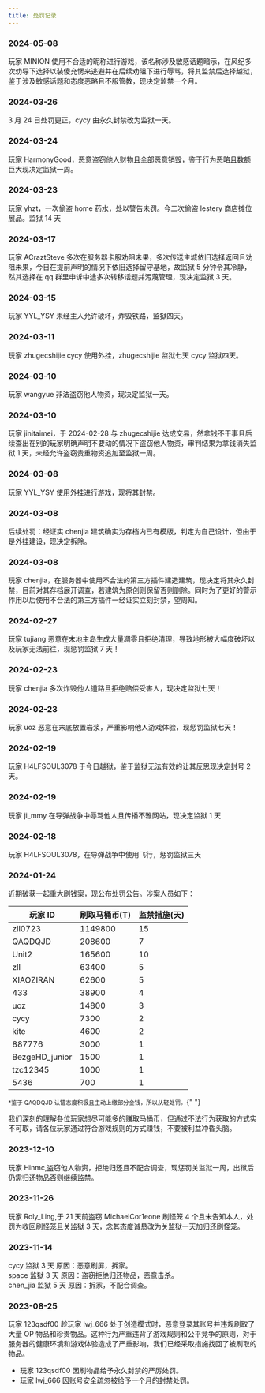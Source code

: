 ```yaml
---
title: 处罚记录
---
```


### 2024-05-08

玩家 MINION 使用不合适的昵称进行游戏，该名称涉及敏感话题暗示，在风纪多次劝导下选择以装傻充愣来逃避并在后续劝阻下进行辱骂，将其监禁后选择越狱，鉴于涉及敏感话题和态度恶略且不服管教，现决定监禁一个月。

### 2024-03-26

3 月 24 日处罚更正，cycy 由永久封禁改为监狱一天。

### 2024-03-24

玩家 HarmonyGood，恶意盗窃他人财物且全部恶意销毁，鉴于行为恶略且数额巨大现决定监狱一周。

### 2024-03-23

玩家 yhzt，一次偷盗 home 药水，处以警告未罚。今二次偷盗 lestery 商店摊位展品。监狱 14 天

### 2024-03-17

玩家 ACraztSteve 多次在服务器卡服劝阻未果，多次传送主城依旧选择返回且劝阻未果，今日在提前声明的情况下依旧选择留守基地，故监狱 5 分钟令其冷静，然其选择在 qq 群里申诉中途多次转移话题并污蔑管理，现决定监狱 3 天。

### 2024-03-15

玩家 YYL_YSY 未经主人允许破坏，炸毁铁路，监狱四天。

### 2024-03-11

玩家 zhugecshijie cycy 使用外挂，zhugecshijie 监狱七天 cycy 监狱四天。

### 2024-03-10

玩家 wangyue 非法盗窃他人物资，现决定监狱一天。

### 2024-03-10

玩家 jinitaimei，于 2024-02-28 与 zhugecshijie 达成交易，然拿钱不干事且后续查出在别的玩家明确声明不要动的情况下盗窃他人物资，审判结果为拿钱消失监狱 1 天，未经允许盗窃贵重物资追加至监狱一周。

### 2024-03-08

玩家 YYL_YSY 使用外挂进行游戏，现将其封禁。

### 2024-03-08

后续处罚：经证实 chenjia 建筑确实为存档内已有模版，判定为自己设计，但由于是外挂建设，现决定拆除。

### 2024-03-08

玩家 chenjia，在服务器中使用不合法的第三方插件建造建筑，现决定将其永久封禁，目前对其存档展开调查，若建筑为原创则保留否则删除。同时为了更好的警示作用以后使用不合法的第三方插件一经证实立刻封禁，望周知。

### 2024-02-27

玩家 tujiang 恶意在末地主岛生成大量凋零且拒绝清理，导致地形被大幅度破坏以及玩家无法前往，现惩罚监狱 7 天！

### 2024-02-23

玩家 chenjia 多次炸毁他人道路且拒绝赔偿受害人，现决定监狱七天！

### 2024-02-23

玩家 uoz 恶意在末底放置岩浆，严重影响他人游戏体验，现惩罚监狱七天！

### 2024-02-19

玩家 H4LFSOUL3078 于今日越狱，鉴于监狱无法有效的让其反思现决定封号 2 天。

### 2024-02-19

玩家 ji_mmy 在导弹战争中辱骂他人且传播不雅网站，现决定监狱 1 天

### 2024-02-18

玩家 H4LFSOUL3078，在导弹战争中使用飞行，惩罚监狱三天

### 2024-01-24

近期破获一起重大刷钱案，现公布处罚公告。涉案人员如下：

| 玩家 ID        | 刷取马桶币(T) | 监禁措施(天) |
| -------------- | ------------- | ------------ |
| zll0723        | 1149800       | 15           |
| QAQDQJD        | 208600        | 7            |
| Unit2          | 165600        | 10           |
| zll            | 63400         | 5            |
| XIAOZIRAN      | 62600         | 5            |
| 433            | 38900         | 4            |
| uoz            | 14800         | 3            |
| cycy           | 7300          | 2            |
| kite           | 4600          | 2            |
| 887776         | 3000          | 1            |
| BezgeHD_junior | 1500          | 1            |
| tzc12345       | 1000          | 1            |
| 5436           | 700           | 1            |

<small>*鉴于 QAQDQJD 认错态度积极且主动上缴部分金钱，所以从轻处罚。</small>{" "}

我们深刻的理解各位玩家想尽可能多的赚取马桶币，但通过不法行为获取的方式实不可取，请各位玩家通过符合游戏规则的方式赚钱，不要被利益冲昏头脑。

### 2023-12-10

玩家 Hinmc,盗窃他人物资，拒绝归还且不配合调查，现惩罚关监狱一周，出狱后仍需归还物品否则继续监禁。

### 2023-11-26

玩家 Roly_Ling,于 21 天前盗窃 MichaelCor1eone 刷怪笼 4 个且未告知本人，处罚为收回刷怪笼且关监狱 3 天，念其态度诚恳改为关监狱一天加归还刷怪笼。

### 2023-11-14

cycy 监狱 3 天 原因：恶意刷屏，拆家。  
space 监狱 3 天 原因：盗窃拒绝归还物品，恶意击杀。  
chen_jia 监狱 5 天 原因：拆家，不配合调查。

### 2023-08-25

玩家 123qsdf00 趁玩家 lwj_666 处于创造模式时，恶意登录其账号并违规刷取了大量 OP 物品和珍贵物品。这种行为严重违背了游戏规则和公平竞争的原则，对于服务器的健康环境和游戏体验造成了严重影响，我们已经采取措施找回了被刷取的物品。

- 玩家 123qsdf00 因刷物品给予永久封禁的严厉处罚。
- 玩家 lwj_666 因账号安全疏忽被给予一个月的封禁处罚。
